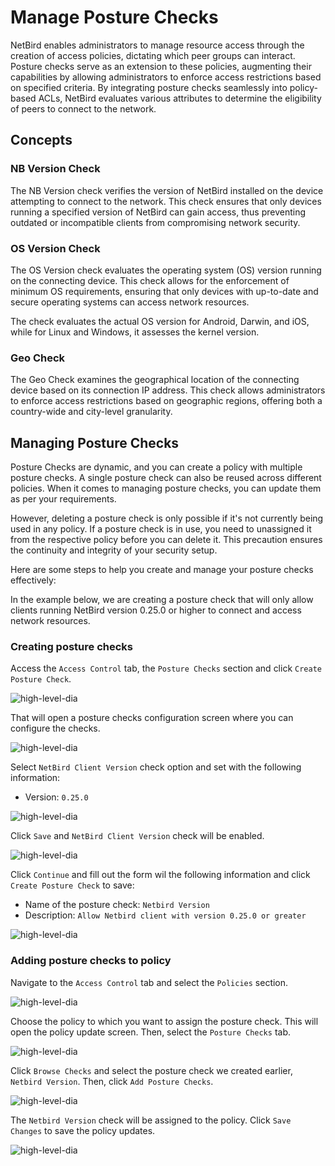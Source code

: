 # Manage Posture Checks

NetBird enables administrators to manage resource access through the creation of access policies, dictating which peer
groups can interact. Posture checks serve as an extension to these policies, augmenting their capabilities by allowing
administrators to enforce access restrictions based on specified criteria. By integrating posture checks seamlessly into
policy-based ACLs, NetBird evaluates various attributes to determine the eligibility of peers to connect to the network.


## Concepts

### NB Version Check

The NB Version check verifies the version of NetBird installed on the device attempting to connect to the network.
This check ensures that only devices running a specified version of NetBird can gain access, thus preventing outdated or
incompatible clients from compromising network security.

### OS Version Check

The OS Version check evaluates the operating system (OS) version running on the connecting device.
This check allows for the enforcement of minimum OS requirements, ensuring that only devices with up-to-date and secure
operating systems can access network resources.

The check evaluates the actual OS version for Android, Darwin, and iOS, while for Linux and Windows, it assesses the
kernel version.

### Geo Check

The Geo Check examines the geographical location of the connecting device based on its connection IP address.
This check allows administrators to enforce access restrictions based on geographic regions, offering both a country-wide
and city-level granularity.

## Managing Posture Checks

Posture Checks are dynamic, and you can create a policy with multiple posture checks. A single posture check can also
be reused across different policies. When it comes to managing posture checks, you can update them as per your
requirements.

However, deleting a posture check is only possible if it's not currently being used in any policy. If a posture check is
in use, you need to unassigned it from the respective policy before you can delete it. This precaution ensures the
continuity and integrity of your security setup.

Here are some steps to help you create and manage your posture checks effectively:

In the example below, we are creating a posture check that will only allow clients running NetBird version 0.25.0 or
higher to connect and access network resources.

### Creating posture checks
Access the `Access Control` tab, the `Posture Checks` section and click `Create Posture Check`.

<p>
    <img src="/docs-static/img/how-to-guides/add-posture-check.png" alt="high-level-dia" className="imagewrapper"/>
</p>

That will open a posture checks configuration screen where you can configure the checks.

<p>
    <img src="/docs-static/img/how-to-guides/posture-check-create-list.png" alt="high-level-dia" className="imagewrapper"/>
</p>

Select `NetBird Client Version` check option and set with the following information:
- Version: `0.25.0`

<p>
    <img src="/docs-static/img/how-to-guides/netbird-version-check.png" alt="high-level-dia" className="imagewrapper"/>
</p>

Click `Save` and `NetBird Client Version` check will be enabled.
<p>
    <img src="/docs-static/img/how-to-guides/posture-check-netbird-version-enabled.png" alt="high-level-dia" className="imagewrapper"/>
</p>

Click `Continue` and fill out the form wil the following information and click `Create Posture Check` to save:
- Name of the posture check: `Netbird Version`
- Description: `Allow Netbird client with version 0.25.0 or greater`

<p>
    <img src="/docs-static/img/how-to-guides/posture-check-post-config.png" alt="high-level-dia" className="imagewrapper"/>
</p>

### Adding posture checks to policy

Navigate to the `Access Control` tab and select the `Policies` section.

<p>
    <img src="/docs-static/img/how-to-guides/policies-list.png" alt="high-level-dia" className="imagewrapper"/>
</p>

Choose the policy to which you want to assign the posture check. This will open the policy update screen. Then,
select the `Posture Checks` tab.
<p>
    <img src="/docs-static/img/how-to-guides/policy-new-posture-check.png" alt="high-level-dia" className="imagewrapper"/>
</p>

Click `Browse Checks` and select the posture check we created earlier, `Netbird Version`. Then, click `Add Posture Checks`.

<p>
    <img src="/docs-static/img/how-to-guides/policy-posture-checks-select.png" alt="high-level-dia" className="imagewrapper"/>
</p>

The `Netbird Version` check will be assigned to the policy. Click `Save Changes` to save the policy updates.
<p>
    <img src="/docs-static/img/how-to-guides/policy-posture-checks-assigned.png" alt="high-level-dia" className="imagewrapper"/>
</p>

